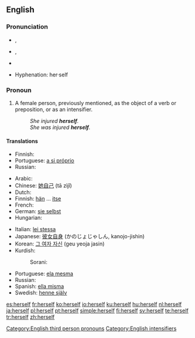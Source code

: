==English==

{{rank|passed|true|friend|293|herself|year|dear|high}}

===Pronunciation===
{{English reflexive pronouns}}
*{{a|RP}} {{IPA|/hɜːˈsɛlf/}}, {{SAMPA|/h3:"sElf/}}
*{{a|GenAm}} {{IPA|/hɝˈsɛlf/}}, {{SAMPA|/h3`s"Elf/}}
*{{audio|en-us-herself.ogg|Audio (US)}}
*:{{rhymes|ɛlf}}
*Hyphenation: her·self

===Pronoun===
{{en-pron|desc=the reflexive form of [[she]], the third person singular, feminine, personal pronoun|masculine|himself|neuter|itself|plural|themselves}}

# A female person, previously mentioned, as the object of a verb or preposition, or as an intensifier.
#:''She injured '''herself'''.''
#:''She was injured '''herself'''.''

====Translations====
{{trans-top|(as object)}}
* Finnish: {{t-|fi|itsensä}}
* Portuguese: [[a si próprio]]
* Russian: {{t+|ru|себя|tr=sebjá|sc=Cyrl}}
{{trans-bottom}}

{{trans-top|(as intensifier)}}
* Arabic: {{Arab|[[نفسها]]}} {{IPAchar|(nafsúha)}}
* Chinese: [[她自己]] (tā zìjǐ)
* Dutch: {{t+|nl|zijzelf}}
* Finnish: [[hän]] ... [[itse]]
* French: {{t+|fr|elle-même}}
* German: [[sie selbst]]
* Hungarian: {{t+|hu|maga}}
{{trans-mid}}
* Italian: [[lei stessa]]
* Japanese: [[彼女自身]] (かのじょじゃしん, kanojo-jishin)
* Korean: [[그 여자 자신]] (geu yeoja jasin)
* Kurdish:
*: Sorani: {{t|ku|خۆی|tr=xoi|sc=KUchar}}
* Portuguese: [[ela mesma]]
* Russian: {{t-|ru|сама|tr=samá|sc=Cyrl}}
* Spanish: [[ella misma]]
* Swedish: [[henne själv]]
{{trans-bottom}}

[[Category:English third person pronouns]]
[[Category:English intensifiers]]

[[es:herself]]
[[fr:herself]]
[[ko:herself]]
[[io:herself]]
[[ku:herself]]
[[hu:herself]]
[[nl:herself]]
[[ja:herself]]
[[pl:herself]]
[[pt:herself]]
[[simple:herself]]
[[fi:herself]]
[[sv:herself]]
[[te:herself]]
[[tr:herself]]
[[zh:herself]]